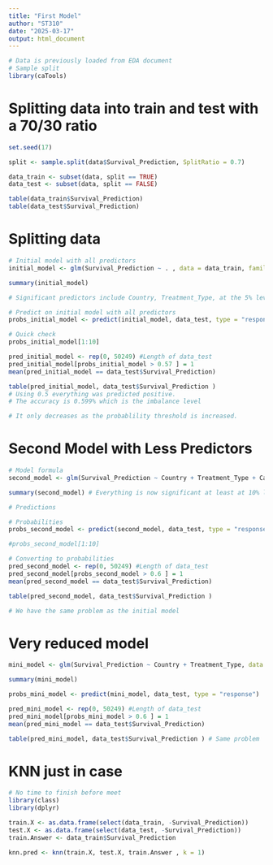 ```yaml
---
title: "First Model"
author: "ST310"
date: "2025-03-17"
output: html_document
---
```


```r
# Data is previously loaded from EDA document
# Sample split
library(caTools)
```


# Splitting data into train and test with a 70/30 ratio
```r
set.seed(17)

split <- sample.split(data$Survival_Prediction, SplitRatio = 0.7)

data_train <- subset(data, split == TRUE)
data_test <- subset(data, split == FALSE) 
```

```r
table(data_train$Survival_Prediction)
table(data_test$Survival_Prediction)
```

# Splitting data 
```r
# Initial model with all predictors
initial_model <- glm(Survival_Prediction ~ . , data = data_train, family = binomial)
```

```r
summary(initial_model)

# Significant predictors include Country, Treatment_Type, at the 5% level or less, and Cancer_Stage, Tumor_Size_mm, Family_History, Diet_Risk, Physical_Activty at the 10% level. 
```
```r
# Predict on initial model with all predictors
probs_initial_model <- predict(initial_model, data_test, type = "response")
```

```r
# Quick check
probs_initial_model[1:10]
```

```r
pred_initial_model <- rep(0, 50249) #Length of data_test
pred_initial_model[probs_initial_model > 0.57 ] = 1
mean(pred_initial_model == data_test$Survival_Prediction)
```
```r
table(pred_initial_model, data_test$Survival_Prediction ) 
# Using 0.5 everything was predicted positive.
# The accuracy is 0.599% which is the imbalance level

# It only decreases as the probablility threshold is increased.

```
# Second Model with Less Predictors

```r
# Model formula
second_model <- glm(Survival_Prediction ~ Country + Treatment_Type + Cancer_Stage + Tumor_Size_mm + Family_History + Diet_Risk + Physical_Activity , data = data_train, family = binomial)
```

```r
summary(second_model) # Everything is now significant at least at 10% level
```
```r
# Predictions

# Probabilities
probs_second_model <- predict(second_model, data_test, type = "response")

#probs_second_model[1:10]

# Converting to probabilities
pred_second_model <- rep(0, 50249) #Length of data_test
pred_second_model[probs_second_model > 0.6 ] = 1
mean(pred_second_model == data_test$Survival_Prediction)
```

```r
table(pred_second_model, data_test$Survival_Prediction ) 

# We have the same problem as the initial model
```
# Very reduced model
```r
mini_model <- glm(Survival_Prediction ~ Country + Treatment_Type, data = data_train, family = binomial)

summary(mini_model)
```

```r
probs_mini_model <- predict(mini_model, data_test, type = "response")
```

```r
pred_mini_model <- rep(0, 50249) #Length of data_test
pred_mini_model[probs_mini_model > 0.6 ] = 1
mean(pred_mini_model == data_test$Survival_Prediction)
```
```r
table(pred_mini_model, data_test$Survival_Prediction ) # Same problem
```
# KNN just in case
```r
# No time to finish before meet
library(class)
library(dplyr)

train.X <- as.data.frame(select(data_train, -Survival_Prediction))
test.X <- as.data.frame(select(data_test, -Survival_Prediction))
train.Answer <- data_train$Survival_Prediction

knn.pred <- knn(train.X, test.X, train.Answer , k = 1)

```






